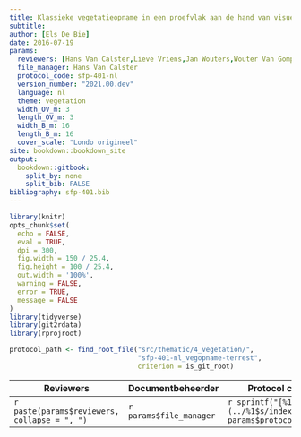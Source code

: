 ```yaml
---
title: Klassieke vegetatieopname in een proefvlak aan de hand van visuele inschattingen van bedekking van soorten in (semi-)terrestrische vegetatie
subtitle: 
author: [Els De Bie]
date: 2016-07-19
params:
  reviewers: [Hans Van Calster,Lieve Vriens,Jan Wouters,Wouter Van Gompel,Els Lommelen]
  file_manager: Hans Van Calster
  protocol_code: sfp-401-nl
  version_number: "2021.00.dev"
  language: nl
  theme: vegetation
  width_OV_m: 3
  length_OV_m: 3
  width_B_m: 16
  length_B_m: 16
  cover_scale: "Londo origineel"
site: bookdown::bookdown_site
output: 
  bookdown::gitbook:
    split_by: none
    split_bib: FALSE
bibliography: sfp-401.bib
---
```


<!--
Instructies bij opmaak van veldprotocol:

Hieronder vind je de verschillende onderdelen van een veldprotocol.
In de bijhorende losse Rmd bestanden vind je een beschrijving wat er bij elk onderdeel vermeld moet worden;
het is in die bestanden dat je moet editeren. 
Niet alle onderdelen zijn altijd van toepassing. Laat in die gevallen de titelhoofdingen staan en vermeld expliciet “niet van toepassing”.
Probeer het veldprotocol generiek te maken in de mate van mogelijk en probeer te vermijden dat het veldprotocol enkel specifiek voor een bepaald project bruikbaar is. 
Je kan het protocol generiek houden door bepaalde variabelen, zoals bijvoorbeeld de grootte van een proefvlak of de diepte van een bodembemonstering, niet vast te leggen in het protocol. 
In bijlage kan je dan een tabel toevoegen waarin je per project aangeeft welke waardes gekozen moeten worden voor die variabelen. 
Indien een bepaald onderdeel niet van toepassing is, laat je de hoofding staan en vermeld je onder de titel ‘Niet van toepassing’. Op die manier is de nummering in alle protocols dezelfde.
-->

```r
library(knitr)
opts_chunk$set(
  echo = FALSE, 
  eval = TRUE,
  dpi = 300,
  fig.width = 150 / 25.4,
  fig.height = 100 / 25.4,
  out.width = '100%',
  warning = FALSE,
  error = TRUE,
  message = FALSE
)
library(tidyverse)
library(git2rdata)
library(rprojroot)

protocol_path <- find_root_file("src/thematic/4_vegetation/",
                                "sfp-401-nl_vegopname-terrest", 
                                criterion = is_git_root)
```


| Reviewers | Documentbeheerder | Protocol code | Versienummer | Taal | Thema |
| --------- | ----------------- | ------------- | ------------ | ---- | ----- |
| `r paste(params$reviewers, collapse = ", ")` | `r params$file_manager` | `r sprintf("[%1$s](../%1$s/index.html)", params$protocol_code)` | `r params$version_number` | `r params$language` | `r params$theme` |

